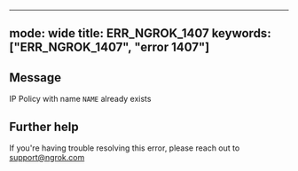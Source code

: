 
---
mode: wide
title: ERR_NGROK_1407
keywords: ["ERR_NGROK_1407", "error 1407"]
---

## Message
IP Policy with name `NAME` already exists




## Further help
If you're having trouble resolving this error, please reach out to [support@ngrok.com](mailto:support@ngrok.com?subject=Help%20with%20ERR_NGROK_1407)

